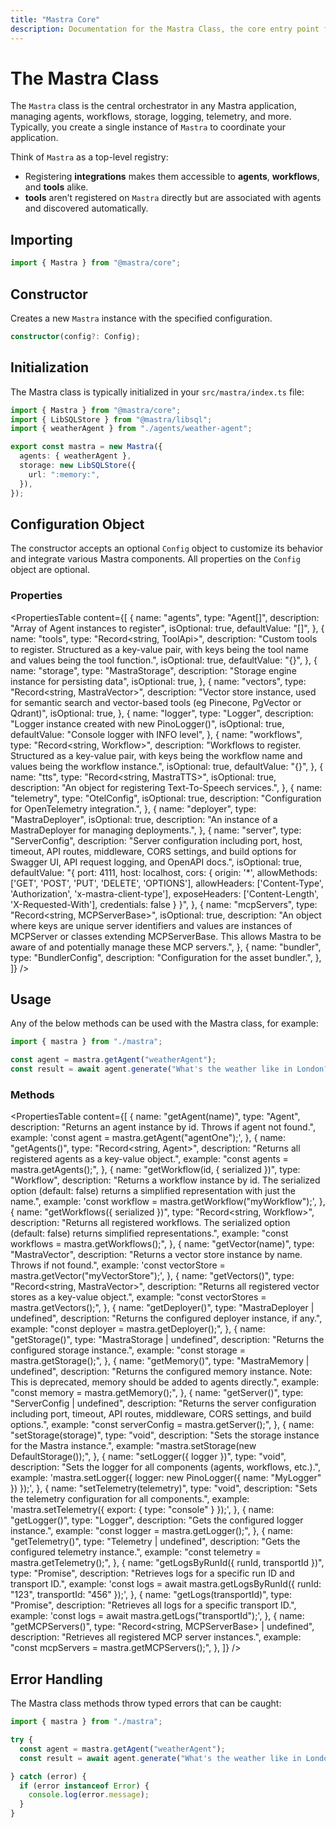 ```yaml
---
title: "Mastra Core"
description: Documentation for the Mastra Class, the core entry point for managing agents, workflows, MCP servers, and server endpoints.
---
```


# The Mastra Class

The `Mastra` class is the central orchestrator in any Mastra application, managing agents, workflows, storage, logging, telemetry, and more. Typically, you create a single instance of `Mastra` to coordinate your application.

Think of `Mastra` as a top-level registry:

- Registering **integrations** makes them accessible to **agents**, **workflows**, and **tools** alike.
- **tools** aren’t registered on `Mastra` directly but are associated with agents and discovered automatically.


## Importing

```typescript
import { Mastra } from "@mastra/core";
```

## Constructor

Creates a new `Mastra` instance with the specified configuration.

```typescript
constructor(config?: Config);
```

## Initialization

The Mastra class is typically initialized in your `src/mastra/index.ts` file:

```typescript filename="src/mastra/index.ts" showLineNumbers copy
import { Mastra } from "@mastra/core";
import { LibSQLStore } from "@mastra/libsql";
import { weatherAgent } from "./agents/weather-agent";

export const mastra = new Mastra({
  agents: { weatherAgent },
  storage: new LibSQLStore({
    url: ":memory:",
  }),
});
```

## Configuration Object

The constructor accepts an optional `Config` object to customize its behavior and integrate various Mastra components. All properties on the `Config` object are optional.

### Properties

<PropertiesTable
  content={[
    {
      name: "agents",
      type: "Agent[]",
      description: "Array of Agent instances to register",
      isOptional: true,
      defaultValue: "[]",
    },
    {
      name: "tools",
      type: "Record<string, ToolApi>",
      description:
        "Custom tools to register. Structured as a key-value pair, with keys being the tool name and values being the tool function.",
      isOptional: true,
      defaultValue: "{}",
    },
    {
      name: "storage",
      type: "MastraStorage",
      description: "Storage engine instance for persisting data",
      isOptional: true,
    },
    {
      name: "vectors",
      type: "Record<string, MastraVector>",
      description:
        "Vector store instance, used for semantic search and vector-based tools (eg Pinecone, PgVector or Qdrant)",
      isOptional: true,
    },
    {
      name: "logger",
      type: "Logger",
      description: "Logger instance created with new PinoLogger()",
      isOptional: true,
      defaultValue: "Console logger with INFO level",
    },
    {
      name: "workflows",
      type: "Record<string, Workflow>",
      description:
        "Workflows to register. Structured as a key-value pair, with keys being the workflow name and values being the workflow instance.",
      isOptional: true,
      defaultValue: "{}",
    },
    {
      name: "tts",
      type: "Record<string, MastraTTS>",
      isOptional: true,
      description: "An object for registering Text-To-Speech services.",
    },
    {
      name: "telemetry",
      type: "OtelConfig",
      isOptional: true,
      description: "Configuration for OpenTelemetry integration.",
    },
    {
      name: "deployer",
      type: "MastraDeployer",
      isOptional: true,
      description: "An instance of a MastraDeployer for managing deployments.",
    },
    {
      name: "server",
      type: "ServerConfig",
      description:
        "Server configuration including port, host, timeout, API routes, middleware, CORS settings, and build options for Swagger UI, API request logging, and OpenAPI docs.",
      isOptional: true,
      defaultValue:
        "{ port: 4111, host: localhost,  cors: { origin: '*', allowMethods: ['GET', 'POST', 'PUT', 'DELETE', 'OPTIONS'], allowHeaders: ['Content-Type', 'Authorization', 'x-mastra-client-type'], exposeHeaders: ['Content-Length', 'X-Requested-With'], credentials: false } }",
    },
    {
      name: "mcpServers",
      type: "Record<string, MCPServerBase>",
      isOptional: true,
      description:
        "An object where keys are unique server identifiers and values are instances of MCPServer or classes extending MCPServerBase. This allows Mastra to be aware of and potentially manage these MCP servers.",
    },
    {
      name: "bundler",
      type: "BundlerConfig",
      description: "Configuration for the asset bundler.",
    },
  ]}
/>

## Usage

Any of the below methods can be used with the Mastra class, for example:

```typescript {3} filename="example.ts" showLineNumbers
import { mastra } from "./mastra";

const agent = mastra.getAgent("weatherAgent");
const result = await agent.generate("What's the weather like in London?");
```

### Methods

<PropertiesTable
  content={[
    {
      name: "getAgent(name)",
      type: "Agent",
      description:
        "Returns an agent instance by id. Throws if agent not found.",
      example: 'const agent = mastra.getAgent("agentOne");',
    },
    {
      name: "getAgents()",
      type: "Record<string, Agent>",
      description: "Returns all registered agents as a key-value object.",
      example: "const agents = mastra.getAgents();",
    },
    {
      name: "getWorkflow(id, { serialized })",
      type: "Workflow",
      description:
        "Returns a workflow instance by id. The serialized option (default: false) returns a simplified representation with just the name.",
      example: 'const workflow = mastra.getWorkflow("myWorkflow");',
    },
    {
      name: "getWorkflows({ serialized })",
      type: "Record<string, Workflow>",
      description:
        "Returns all registered workflows. The serialized option (default: false) returns simplified representations.",
      example: "const workflows = mastra.getWorkflows();",
    },
    {
      name: "getVector(name)",
      type: "MastraVector",
      description:
        "Returns a vector store instance by name. Throws if not found.",
      example: 'const vectorStore = mastra.getVector("myVectorStore");',
    },
    {
      name: "getVectors()",
      type: "Record<string, MastraVector>",
      description:
        "Returns all registered vector stores as a key-value object.",
      example: "const vectorStores = mastra.getVectors();",
    },
    {
      name: "getDeployer()",
      type: "MastraDeployer | undefined",
      description: "Returns the configured deployer instance, if any.",
      example: "const deployer = mastra.getDeployer();",
    },
    {
      name: "getStorage()",
      type: "MastraStorage | undefined",
      description: "Returns the configured storage instance.",
      example: "const storage = mastra.getStorage();",
    },
    {
      name: "getMemory()",
      type: "MastraMemory | undefined",
      description:
        "Returns the configured memory instance. Note: This is deprecated, memory should be added to agents directly.",
      example: "const memory = mastra.getMemory();",
    },
    {
      name: "getServer()",
      type: "ServerConfig | undefined",
      description:
        "Returns the server configuration including port, timeout, API routes, middleware, CORS settings, and build options.",
      example: "const serverConfig = mastra.getServer();",
    },
    {
      name: "setStorage(storage)",
      type: "void",
      description: "Sets the storage instance for the Mastra instance.",
      example: "mastra.setStorage(new DefaultStorage());",
    },
    {
      name: "setLogger({ logger })",
      type: "void",
      description:
        "Sets the logger for all components (agents, workflows, etc.).",
      example:
        'mastra.setLogger({ logger: new PinoLogger({ name: "MyLogger" }) });',
    },
    {
      name: "setTelemetry(telemetry)",
      type: "void",
      description: "Sets the telemetry configuration for all components.",
      example: 'mastra.setTelemetry({ export: { type: "console" } });',
    },
    {
      name: "getLogger()",
      type: "Logger",
      description: "Gets the configured logger instance.",
      example: "const logger = mastra.getLogger();",
    },
    {
      name: "getTelemetry()",
      type: "Telemetry | undefined",
      description: "Gets the configured telemetry instance.",
      example: "const telemetry = mastra.getTelemetry();",
    },
    {
      name: "getLogsByRunId({ runId, transportId })",
      type: "Promise<any>",
      description: "Retrieves logs for a specific run ID and transport ID.",
      example:
        'const logs = await mastra.getLogsByRunId({ runId: "123", transportId: "456" });',
    },
    {
      name: "getLogs(transportId)",
      type: "Promise<any>",
      description: "Retrieves all logs for a specific transport ID.",
      example: 'const logs = await mastra.getLogs("transportId");',
    },
    {
      name: "getMCPServers()",
      type: "Record<string, MCPServerBase> | undefined",
      description: "Retrieves all registered MCP server instances.",
      example: "const mcpServers = mastra.getMCPServers();",
    },
  ]}
/>

## Error Handling

The Mastra class methods throw typed errors that can be caught:

```typescript {8} filename="example.ts" showLineNumbers
import { mastra } from "./mastra";

try {
  const agent = mastra.getAgent("weatherAgent");
  const result = await agent.generate("What's the weather like in London?");

} catch (error) {
  if (error instanceof Error) {
    console.log(error.message);
  }
}
```
